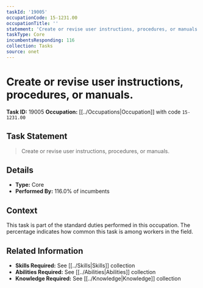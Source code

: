 ```yaml
---
taskId: '19005'
occupationCode: 15-1231.00
occupationTitle: ''
statement: 'Create or revise user instructions, procedures, or manuals.'
taskType: Core
incumbentsResponding: 116
collection: Tasks
source: onet
---
```

# Create or revise user instructions, procedures, or manuals.

**Task ID:** 19005
**Occupation:** [[../Occupations|Occupation]] with code `15-1231.00`

## Task Statement

> Create or revise user instructions, procedures, or manuals.

## Details

- **Type:** Core
- **Performed By:** 116.0% of incumbents

## Context

This task is part of the standard duties performed in this occupation. The percentage indicates how common this task is among workers in the field.

## Related Information

- **Skills Required:** See [[../Skills|Skills]] collection
- **Abilities Required:** See [[../Abilities|Abilities]] collection
- **Knowledge Required:** See [[../Knowledge|Knowledge]] collection
